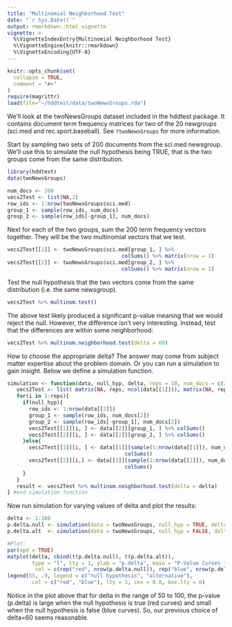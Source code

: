 ```yaml
---
title: "Multinomial Neighborhood Test"
date: "`r Sys.Date()`"
output: rmarkdown::html_vignette
vignette: >
  %\VignetteIndexEntry{Multinomial Neighborhood Test}
  %\VignetteEngine{knitr::rmarkdown}
  %\VignetteEncoding{UTF-8}
---
```


```r
knitr::opts_chunk$set(
  collapse = TRUE,
  comment = "#>"
)
require(magrittr)
load(file="~/hddtest/data/twoNewsGroups.rda")
```


We'll look at the twoNewsGroups dataset included in the hddtest package. It contains document term frequency matrices for two of the 20 newgroups (sci.med and rec.sport.baseball). See `?twoNewsGroups` for more information.

Start by sampling two sets of 200 documents from the sci.med newsgroup. We'll use this to simulate the null hypothesis being TRUE, that is the two groups come from the same distribution. 

```r
library(hddtest)
data(twoNewsGroups)

num_docs <- 200
vecs2Test <- list(NA,2)
row_ids <- 1:nrow(twoNewsGroups$sci.med)
group_1 <- sample(row_ids, num_docs)
group_2 <- sample(row_ids[-group_1], num_docs)
```

Next for each of the two groups, sum the 200 term frequency vectors together. They will be the two multinomial vectors that we test.

```r
vecs2Test[[1]] <- twoNewsGroups$sci.med[group_1, ] %>%
                                     colSums() %>% matrix(nrow = 1)
vecs2Test[[2]] <- twoNewsGroups$sci.med[group_2, ] %>%
                                     colSums() %>% matrix(nrow = 1)

```


Test the null hypothesis that the two vectors come from the same distribution (i.e. the same newsgroup).

```r
vecs2Test %>% multinom.test()
```

The above test likely produced a significant p-value meaning that we would reject the null. However, the difference isn't very interesting. Instead, test that the differences are within some neighborhood:

```r
vecs2Test %>% multinom.neighborhood.test(delta = 60)
```

How to choose the appropriate delta? The answer may come from subject matter expertise about the problem domain. Or you can run a simulation to gain insight. Below we define a simulation function. 

```r
simulation <- function(data, null_hyp, delta, reps = 10, num_docs = c(200, 200)){
   vecs2Test <- list( matrix(NA, reps, ncol(data[[1]])), matrix(NA, reps, ncol(data[[1]])) )
   for(i in 1:reps){
     if(null_hyp){
       row_ids <- 1:nrow(data[[2]])
       group_1 <- sample(row_ids, num_docs[2])
       group_2 <- sample(row_ids[-group_1], num_docs[2])
       vecs2Test[[1]][i, ] <- data[[2]][group_1, ] %>% colSums()
       vecs2Test[[2]][i, ] <- data[[2]][group_2, ] %>% colSums()
     }else{
       vecs2Test[[1]][i, ] <- data[[1]][sample(1:nrow(data[[1]]), num_docs[1]), ] %>%
                                      colSums()
       vecs2Test[[2]][i,] <- data[[2]][sample(1:nrow(data[[2]]), num_docs[2]), ] %>%
                                      colSums()
     }
   }
   result <- vecs2Test %>% multinom.neighborhood.test(delta = delta)
} #end simulation function
```

Now run simulation for varying values of delta and plot the results:

```r
delta <- 1:160
p.delta.null <- simulation(data = twoNewsGroups, null_hyp = TRUE, delta = delta)$pvalue_delta
p.delta.alt  <- simulation(data = twoNewsGroups, null_hyp = FALSE, delta = delta)$pvalue_delta

#Plot:
par(xpd = TRUE)
matplot(delta, cbind(t(p.delta.null), t(p.delta.alt)),
        type = "l", lty = 1, ylab = "p.delta", main = "P-Value Curves for Simulation",
         col = c(rep("red", nrow(p.delta.null)), rep("blue", nrow(p.delta.alt))))
legend(55, .9, legend = c("null hypothesis", "alternative"),
        col = c("red", "blue"), lty = 1, cex = 0.8, box.lty = 0)
```

Notice in the plot above that for delta in the range of 50 to 100, the p-value (p.delta) is large when the null hypothesis is true (red curves) and small when the null hypothesis is false (blue curves). So, our previous choice of delta=60 seems reasonable.




